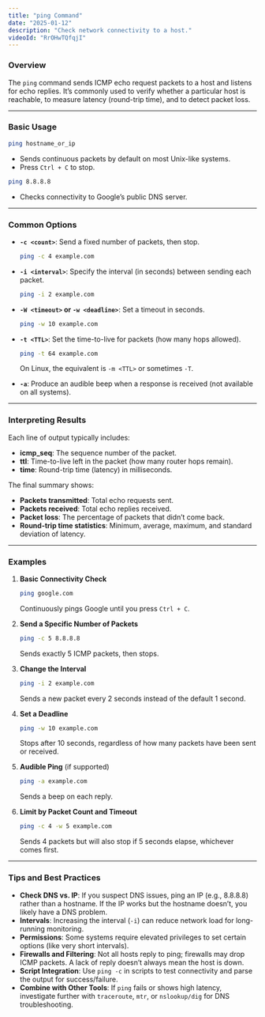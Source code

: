 ```yaml
---
title: "ping Command"
date: "2025-01-12"
description: "Check network connectivity to a host."
videoId: "RrOHwTQfqjI"
---
```


### Overview

The `ping` command sends ICMP echo request packets to a host and listens for echo replies. It’s commonly used to verify whether a particular host is reachable, to measure latency (round-trip time), and to detect packet loss.

---

### Basic Usage

```bash
ping hostname_or_ip
```
- Sends continuous packets by default on most Unix-like systems.  
- Press `Ctrl + C` to stop.

```bash
ping 8.8.8.8
```
- Checks connectivity to Google’s public DNS server.

---

### Common Options

- **`-c <count>`**: Send a fixed number of packets, then stop.
  ```bash
  ping -c 4 example.com
  ```
- **`-i <interval>`**: Specify the interval (in seconds) between sending each packet.
  ```bash
  ping -i 2 example.com
  ```
- **`-W <timeout>` or `-w <deadline>`**: Set a timeout in seconds.
  ```bash
  ping -w 10 example.com
  ```
- **`-t <TTL>`**: Set the time-to-live for packets (how many hops allowed).
  ```bash
  ping -t 64 example.com
  ```
  On Linux, the equivalent is `-m <TTL>` or sometimes `-T`.

- **`-a`**: Produce an audible beep when a response is received (not available on all systems).

---

### Interpreting Results

Each line of output typically includes:
- **icmp_seq**: The sequence number of the packet.  
- **ttl**: Time-to-live left in the packet (how many router hops remain).  
- **time**: Round-trip time (latency) in milliseconds.  

The final summary shows:
- **Packets transmitted**: Total echo requests sent.  
- **Packets received**: Total echo replies received.  
- **Packet loss**: The percentage of packets that didn’t come back.  
- **Round-trip time statistics**: Minimum, average, maximum, and standard deviation of latency.

---

### Examples

1. **Basic Connectivity Check**  
   ```bash
   ping google.com
   ```
   Continuously pings Google until you press `Ctrl + C`.

2. **Send a Specific Number of Packets**  
   ```bash
   ping -c 5 8.8.8.8
   ```
   Sends exactly 5 ICMP packets, then stops.

3. **Change the Interval**  
   ```bash
   ping -i 2 example.com
   ```
   Sends a new packet every 2 seconds instead of the default 1 second.

4. **Set a Deadline**  
   ```bash
   ping -w 10 example.com
   ```
   Stops after 10 seconds, regardless of how many packets have been sent or received.

5. **Audible Ping** (if supported)  
   ```bash
   ping -a example.com
   ```
   Sends a beep on each reply.

6. **Limit by Packet Count and Timeout**  
   ```bash
   ping -c 4 -w 5 example.com
   ```
   Sends 4 packets but will also stop if 5 seconds elapse, whichever comes first.

---

### Tips and Best Practices

- **Check DNS vs. IP**: If you suspect DNS issues, ping an IP (e.g., 8.8.8.8) rather than a hostname. If the IP works but the hostname doesn’t, you likely have a DNS problem.  
- **Intervals**: Increasing the interval (`-i`) can reduce network load for long-running monitoring.  
- **Permissions**: Some systems require elevated privileges to set certain options (like very short intervals).  
- **Firewalls and Filtering**: Not all hosts reply to ping; firewalls may drop ICMP packets. A lack of reply doesn’t always mean the host is down.  
- **Script Integration**: Use `ping -c` in scripts to test connectivity and parse the output for success/failure.  
- **Combine with Other Tools**: If `ping` fails or shows high latency, investigate further with `traceroute`, `mtr`, or `nslookup/dig` for DNS troubleshooting.